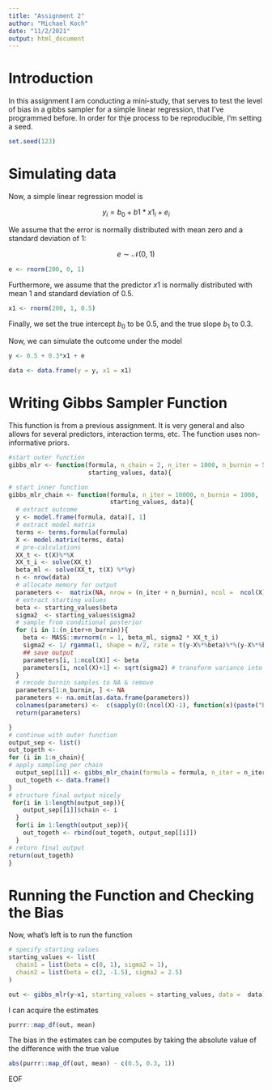 ```yaml
---
title: "Assignment 2"
author: "Michael Koch"
date: "11/2/2021"
output: html_document
---
```


# Introduction

In this assignment I am conducting a mini-study, that serves to test the level of bias in a gibbs sampler for a simple linear regression, that I've programmed before. In order for thje process to be reproducible, I'm setting a seed.

```r
set.seed(123)
```


# Simulating data

Now, a simple linear regression model is 

$$y_i = b_0 + b1*x1_i + e_i$$

We assume that the error is normally distributed with mean zero and a standard deviation of 1:

$$ e \sim \mathcal{N}(0, \ 1)$$

```r
e <- rnorm(200, 0, 1)
```


Furthermore, we assume that the predictor $x1$ is normally distributed with mean 1 and standard deviation of 0.5. 

```r
x1 <- rnorm(200, 1, 0.5)
```

Finally, we set the true intercept $b_0$ to be 0.5, and the true slope $b_1$ to 0.3.

Now, we can simulate the outcome under the model

```r
y <- 0.5 + 0.3*x1 + e
```

```r
data <- data.frame(y = y, x1 = x1)
```

# Writing Gibbs Sampler Function

This function is from a previous assignment. It is very general and also allows for several predictors, interaction terms, etc. The function uses non-informative priors. 

```r
#start outer function
gibbs_mlr <- function(formula, n_chain = 2, n_iter = 1000, n_burnin = 5000, 
                      starting_values, data){

# start inner function
gibbs_mlr_chain <- function(formula, n_iter = 10000, n_burnin = 1000, 
                            starting_values, data){
  # extract outcome 
  y <- model.frame(formula, data)[, 1]
  # extract model matrix 
  terms <- terms.formula(formula)
  X <- model.matrix(terms, data)
  # pre-calculations
  XX_t <- t(X)%*%X
  XX_t_i <- solve(XX_t)
  beta_ml <- solve(XX_t, t(X) %*%y)
  n <- nrow(data)
  # allocate memory for output
  parameters <-  matrix(NA, nrow = (n_iter + n_burnin), ncol =  ncol(X)+1)
  # extract starting values
  beta <- starting_values$beta
  sigma2  <- starting_values$sigma2
  # sample from conditional posterior
  for (i in 1:(n_iter+n_burnin)){
    beta <- MASS::mvrnorm(n = 1, beta_ml, sigma2 * XX_t_i)
    sigma2 <- 1/ rgamma(1, shape = n/2, rate = t(y-X%*%beta)%*%(y-X%*%beta) *.5)
    ## save output
    parameters[i, 1:ncol(X)] <- beta
    parameters[i, ncol(X)+1] <- sqrt(sigma2) # transform variance into sd to resemble freq. mlr
  }
  # recode burnin samples to NA & remove
  parameters[1:n_burnin, ] <- NA
  parameters <- na.omit(as.data.frame(parameters))
  colnames(parameters) <-  c(sapply(0:(ncol(X)-1), function(x)(paste("b", as.character(x), sep = ""))), "sigma")
  return(parameters)

}
# continue with outer function
output_sep <- list()
out_togeth <- 
for (i in 1:n_chain){      
# apply sampling per chain
  output_sep[[i]] <- gibbs_mlr_chain(formula = formula, n_iter = n_iter, n_burnin = n_burnin, starting_values = starting_values[[i]], data = data)
  out_togeth <- data.frame()
}
# structure final output nicely 
 for(i in 1:length(output_sep)){
    output_sep[[i]]$chain <- i
  }
  for(i in 1:length(output_sep)){
    out_togeth <- rbind(out_togeth, output_sep[[i]])
  }
# return final output
return(out_togeth)
}
```

# Running the Function and Checking the Bias

Now, what's left is to run the function


```r
# specify starting values
starting_values <- list(
  chain1 = list(beta = c(0, 1), sigma2 = 1),
  chain2 = list(beta = c(2, -1.5), sigma2 = 2.5) 
)
```


```r
out <- gibbs_mlr(y~x1, starting_values = starting_values, data =  data)
```

I can acquire the estimates

```r
purrr::map_df(out, mean)
```

The bias in the estimates can be computes by taking the absolute value of the difference with the true value

```r
abs(purrr::map_df(out, mean) - c(0.5, 0.3, 1))
```



EOF